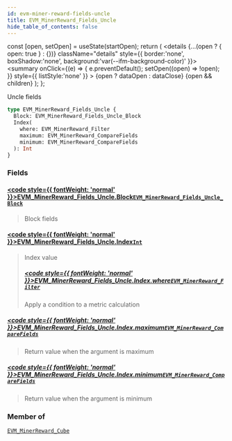 ```yaml
---
id: evm-miner-reward-fields-uncle
title: EVM_MinerReward_Fields_Uncle
hide_table_of_contents: false
---
```







  const [open, setOpen] = useState(startOpen);
  return (
    <details {...(open ? { open: true } : {})} className="details" style={{ border:'none', boxShadow:'none', background:'var(--ifm-background-color)' }}>
      <summary
        onClick={(e) => {
          e.preventDefault();
          setOpen((open) => !open);
        }}
        style={{ listStyle:'none' }}
      >
      {open ? dataOpen : dataClose}
      </summary>
      {open && children}
    </details>
  );
};




Uncle fields


```graphql
type EVM_MinerReward_Fields_Uncle {
  Block: EVM_MinerReward_Fields_Uncle_Block
  Index(
    where: EVM_MinerReward_Filter
    maximum: EVM_MinerReward_CompareFields
    minimum: EVM_MinerReward_CompareFields
  ): Int
}
```




### Fields

#### [<code style={{ fontWeight: 'normal' }}>EVM_MinerReward_Fields_Uncle.<b>Block</b></code>](#)<Bullet />[`EVM_MinerReward_Fields_Uncle_Block`](/docs/graphql-reference/objects/evm-miner-reward-fields-uncle-block) <Badge class="secondary" text="object"/>
> Block fields
> 

#### [<code style={{ fontWeight: 'normal' }}>EVM_MinerReward_Fields_Uncle.<b>Index</b></code>](#)<Bullet />[`Int`](/docs/graphql-reference/scalars/int) <Badge class="secondary" text="scalar"/>
> Index value
> ##### [<code style={{ fontWeight: 'normal' }}>EVM_MinerReward_Fields_Uncle.Index.<b>where</b></code>](#)<Bullet />[`EVM_MinerReward_Filter`](/docs/graphql-reference/inputs/evm-miner-reward-filter) <Badge class="secondary" text="input"/>
> Apply a condition to a metric calculation
> 

##### [<code style={{ fontWeight: 'normal' }}>EVM_MinerReward_Fields_Uncle.Index.<b>maximum</b></code>](#)<Bullet />[`EVM_MinerReward_CompareFields`](/docs/graphql-reference/enums/evm-miner-reward-compare-fields) <Badge class="secondary" text="enum"/>
> Return value when the argument is maximum
> 

##### [<code style={{ fontWeight: 'normal' }}>EVM_MinerReward_Fields_Uncle.Index.<b>minimum</b></code>](#)<Bullet />[`EVM_MinerReward_CompareFields`](/docs/graphql-reference/enums/evm-miner-reward-compare-fields) <Badge class="secondary" text="enum"/>
> Return value when the argument is minimum
> 



### Member of

[`EVM_MinerReward_Cube`](/docs/graphql-reference/objects/evm-miner-reward-cube)  <Badge class="secondary" text="object"/>

